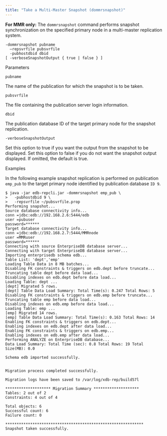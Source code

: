 ```yaml
---
title: "Take a Multi-Master Snapshot (dommrsnapshot)"
---
```


<div id="taking_mmr_snapshot" class="registered_link"></div>

**For MMR only:** The `dommrsnapshot` command performs snapshot synchronization on the specified primary node in a multi-master replication system.

```text
-dommrsnapshot pubname
  –repsvrfile pubsvrfile
  -pubhostdbid dbid
[ -verboseSnapshotOutput { true | false } ]
```

Parameters

`pubname`

 The name of the publication for which the snapshot is to be taken.

`pubsvrfile`

 The file containing the publication server login information.

`dbid`

 The publication database ID of the target primary node for the snapshot replication.

`-verboseSnapshotOutput`

 Set this option to true if you want the output from the snapshot to be displayed. Set this option to false if you do not want the snapshot output displayed. If omitted, the default is true.

Examples

In the following example snapshot replication is performed on publication `emp_pub` to the target primary node identified by publication database `ID 9`.

```text
$ java -jar edb-repcli.jar -dommrsnapshot emp_pub \
>   -pubhostdbid 9 \
>   -repsvrfile ~/pubsvrfile.prop
Performing snapshot...
Source database connectivity info...
conn =jdbc:edb://192.168.2.6:5444/edb
user =pubuser
password=******
Target database connectivity info...
conn =jdbc:edb://192.168.2.7:5444/MMRnode
user =MMRuser
password=******
Connecting with source EnterpriseDB database server...
Connecting with target EnterpriseDB database server...
Importing enterprisedb schema edb...
Table List: 'dept','emp'
Loading Table Data in 8 MB batches...
Disabling FK constraints & triggers on edb.dept before truncate...
Truncating table dept before data load...
Disabling indexes on edb.dept before data load...
Loading Table: dept ...
[dept] Migrated 5 rows.
[dept] Table Data Load Summary: Total Time(s): 0.247 Total Rows: 5
Disabling FK constraints & triggers on edb.emp before truncate...
Truncating table emp before data load...
Disabling indexes on edb.emp before data load...
Loading Table: emp ...
[emp] Migrated 14 rows.
[emp] Table Data Load Summary: Total Time(s): 0.163 Total Rows: 14
Enabling FK constraints & triggers on edb.dept...
Enabling indexes on edb.dept after data load...
Enabling FK constraints & triggers on edb.emp...
Enabling indexes on edb.emp after data load...
Performing ANALYZE on EnterpriseDB database...
Data Load Summary: Total Time (sec): 0.8 Total Rows: 19 Total Size(MB): 0.0

Schema edb imported successfully.


Migration process completed successfully.

Migration logs have been saved to /var/log/xdb-rep/build57l

******************** Migration Summary ********************
Tables: 2 out of 2
Constraints: 4 out of 4

Total objects: 6
Successful count: 6
Failure count: 0

*************************************************************
Snapshot taken successfully.
```
